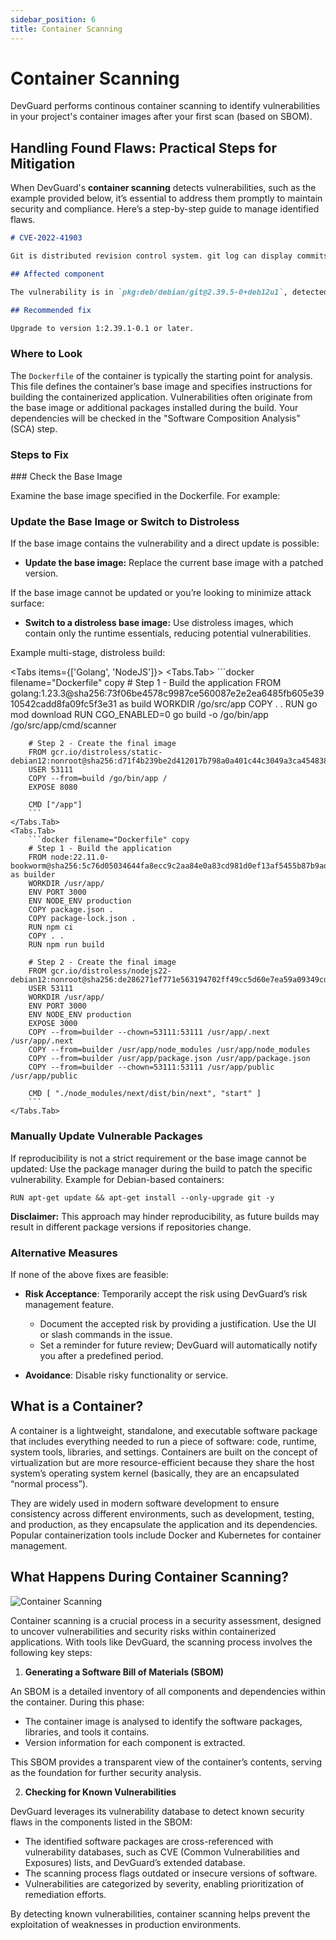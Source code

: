```yaml
---
sidebar_position: 6
title: Container Scanning
---
```


# Container Scanning

<Callout type="info" emoji="ℹ️">
  DevGuard performs continous container scanning to identify vulnerabilities in your project's container images after your first scan (based on SBOM).
</Callout>


## Handling Found Flaws: Practical Steps for Mitigation

When DevGuard's **container scanning** detects vulnerabilities, such as the example provided below, it’s essential to address them 
promptly to maintain security and compliance. Here’s a step-by-step guide to manage identified flaws.

```md filename="Example Flaw"
# CVE-2022-41903

Git is distributed revision control system. git log can display commits in an arbitrary...

## Affected component

The vulnerability is in `pkg:deb/debian/git@2.39.5-0+deb12u1`, detected by the `container-scanning` scan.

## Recommended fix

Upgrade to version 1:2.39.1-0.1 or later.
```

### Where to Look

The `Dockerfile` of the container is typically the starting point for analysis. This file defines the container’s 
base image and specifies instructions for building the containerized application. Vulnerabilities often originate 
from the base image or additional packages installed during the build. Your dependencies will be checked in the 
"Software Composition Analysis" (SCA) step.

### Steps to Fix

<Steps>
### Check the Base Image
 
Examine the base image specified in the Dockerfile. For example:
 
### Update the Base Image or Switch to Distroless
 
If the base image contains the vulnerability and a direct update is possible:
- **Update the base image:**
Replace the current base image with a patched version.

If the base image cannot be updated or you’re looking to minimize attack surface:

- **Switch to a distroless base image:**
Use distroless images, which contain only the runtime essentials, reducing potential vulnerabilities.

Example multi-stage, distroless build:

<Tabs items={['Golang', 'NodeJS']}>
    <Tabs.Tab>
        ```docker filename="Dockerfile" copy
        # Step 1 - Build the application
        FROM golang:1.23.3@sha256:73f06be4578c9987ce560087e2e2ea6485fb605e3910542cadd8fa09fc5f3e31 as build
        WORKDIR /go/src/app
        COPY . .
        RUN go mod download
        RUN CGO_ENABLED=0 go build -o /go/bin/app /go/src/app/cmd/scanner

        # Step 2 - Create the final image
        FROM gcr.io/distroless/static-debian12:nonroot@sha256:d71f4b239be2d412017b798a0a401c44c3049a3ca454838473a4c32ed076bfea
        USER 53111
        COPY --from=build /go/bin/app /
        EXPOSE 8080

        CMD ["/app"]
        ```
    </Tabs.Tab>
    <Tabs.Tab>
        ```docker filename="Dockerfile" copy
        # Step 1 - Build the application
        FROM node:22.11.0-bookworm@sha256:5c76d05034644fa8ecc9c2aa84e0a83cd981d0ef13af5455b87b9adf5b216561 as builder
        WORKDIR /usr/app/
        ENV PORT 3000
        ENV NODE_ENV production
        COPY package.json .
        COPY package-lock.json .
        RUN npm ci
        COPY . .
        RUN npm run build

        # Step 2 - Create the final image
        FROM gcr.io/distroless/nodejs22-debian12:nonroot@sha256:de286271ef771e563194702ff49cc5d60e7ea59a09349cdae129e3b0c6ab396b
        USER 53111
        WORKDIR /usr/app/
        ENV PORT 3000
        ENV NODE_ENV production
        EXPOSE 3000
        COPY --from=builder --chown=53111:53111 /usr/app/.next /usr/app/.next
        COPY --from=builder /usr/app/node_modules /usr/app/node_modules
        COPY --from=builder /usr/app/package.json /usr/app/package.json
        COPY --from=builder --chown=53111:53111 /usr/app/public /usr/app/public

        CMD [ "./node_modules/next/dist/bin/next", "start" ]
        ```
    </Tabs.Tab>
</Tabs>

### Manually Update Vulnerable Packages

If reproducibility is not a strict requirement or the base image cannot be updated:
Use the package manager during the build to patch the specific vulnerability.
Example for Debian-based containers:

```docker filename="Dockerfile" copy
RUN apt-get update && apt-get install --only-upgrade git -y
```

**Disclaimer:** This approach may hinder reproducibility, as future builds may result in different package versions if repositories change.

### Alternative Measures

If none of the above fixes are feasible:
- **Risk Acceptance**: Temporarily accept the risk using DevGuard’s risk management feature.
  - Document the accepted risk by providing a justification. Use the UI or slash commands in the issue.
  - Set a reminder for future review; DevGuard will automatically notify you after a predefined period.

- **Avoidance**: Disable risky functionality or service.

</Steps>

## What is a Container?

A container is a lightweight, standalone, and executable software package that includes everything 
needed to run a piece of software: code, runtime, system tools, libraries, and settings. Containers 
are built on the concept of virtualization but are more resource-efficient because they share the 
host system’s operating system kernel (basically, they are an encapsulated “normal process”).

They are widely used in modern software development to ensure consistency across different environments, 
such as development, testing, and production, as they encapsulate the application and its dependencies. 
Popular containerization tools include Docker and Kubernetes for container management.

## What Happens During Container Scanning?

![Container Scanning](../../../assets/container-scanning.png)

Container scanning is a crucial process in a security assessment, designed to uncover vulnerabilities 
and security risks within containerized applications. With tools like DevGuard, the scanning process 
involves the following key steps:

1. **Generating a Software Bill of Materials (SBOM)**

An SBOM is a detailed inventory of all components and dependencies within the container. During this phase:
- The container image is analysed to identify the software packages, libraries, and tools it contains.
- Version information for each component is extracted.

This SBOM provides a transparent view of the container’s contents, serving as the foundation for further 
security analysis.

2. **Checking for Known Vulnerabilities**

DevGuard leverages its vulnerability database to detect known security flaws in the components listed in the SBOM:
- The identified software packages are cross-referenced with vulnerability databases, such as CVE (Common Vulnerabilities and Exposures) lists, and DevGuard’s extended database.
- The scanning process flags outdated or insecure versions of software.
- Vulnerabilities are categorized by severity, enabling prioritization of remediation efforts.

By detecting known vulnerabilities, container scanning helps prevent the exploitation of weaknesses in production environments.